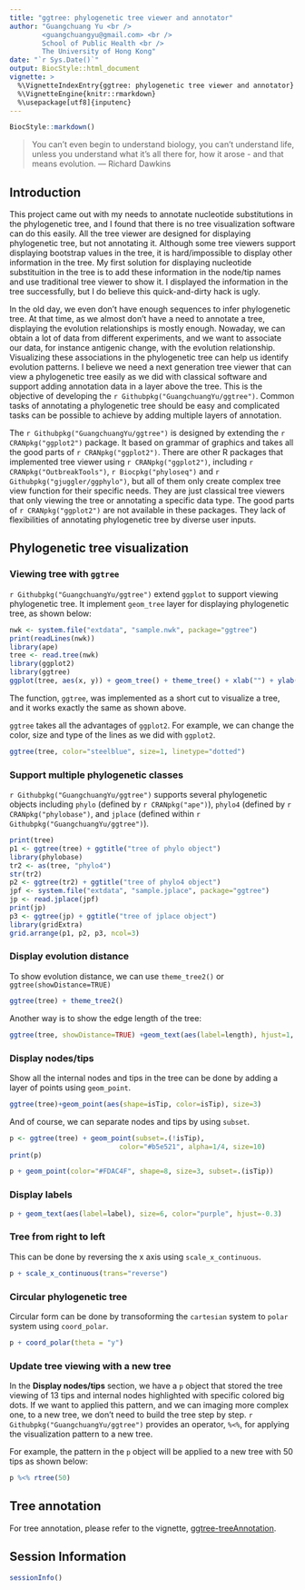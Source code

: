 ```yaml
---
title: "ggtree: phylogenetic tree viewer and annotator"
author: "Guangchuang Yu <br />
        <guangchuangyu@gmail.com> <br />
        School of Public Health <br />
        The University of Hong Kong"
date: "`r Sys.Date()`"
output: BiocStyle::html_document
vignette: >
  %\VignetteIndexEntry{ggtree: phylogenetic tree viewer and annotator}
  %\VignetteEngine{knitr::rmarkdown}
  %\usepackage[utf8]{inputenc}
---
```


```r
BiocStyle::markdown()
```


> You can't even begin to understand biology, you can't understand life, unless you understand what it's all there for, how it arose - and that means evolution.
> --- Richard Dawkins


## Introduction
This project came out with my needs to annotate nucleotide substitutions in the phylogenetic tree, and I found that there is no tree visualization software can do this easily. All the tree viewer are designed for displaying phylogenetic tree, but not annotating it. Although some tree viewers support displaying bootstrap values in the tree, it is hard/impossible to display other information in the tree. My first solution for displaying nucleotide substituition in the tree is to add these information in the node/tip names and use traditional tree viewer to show it. I displayed the information in the tree successfully, but I do believe this quick-and-dirty hack is ugly.

In the old day, we even don't have enough sequences to infer phylogenetic tree. At that time, as we almost don't have a need to annotate a tree, displaying the evolution relationships is mostly enough. Nowaday, we can obtain a lot of data from different experiments, and we want to associate our data, for instance antigenic change, with the evolution relationship. Visualizing these associations in the phylogenetic tree can help us identify evolution patterns. I believe we need a next generation tree viewer that can view a phylogenetic tree easily as we did with classical software and support adding annotation data in a layer above the tree. This is the objective of developing the `r Githubpkg("GuangchuangYu/ggtree")`. Common tasks of annotating a phylogenetic tree should be easy and complicated tasks can be possible to achieve by adding multiple layers of annotation.

The `r Githubpkg("GuangchuangYu/ggtree")` is designed by extending the `r CRANpkg("ggplot2")` package. It based on grammar of graphics and takes all the good parts of `r CRANpkg("ggplot2")`. There are other R packages that implemented tree viewer using `r CRANpkg("ggplot2")`, including `r CRANpkg("OutbreakTools")`, `r Biocpkg("phyloseq")` and `r Githubpkg("gjuggler/ggphylo")`, but all of them only create complex tree view function for their specific needs. They are just classical tree viewers that only viewing the tree or annotating a specific data type. The good parts of `r CRANpkg("ggplot2")` are not available in these packages. They lack of flexibilities of annotating phylogenetic tree by diverse user inputs. 

## Phylogenetic tree visualization
### Viewing tree with `ggtree`
`r Githubpkg("GuangchuangYu/ggtree")` extend `ggplot` to support viewing phylogenetic tree. It implement `geom_tree` layer for displaying phylogenetic tree, as shown below:
```r
nwk <- system.file("extdata", "sample.nwk", package="ggtree")
print(readLines(nwk))
library(ape)
tree <- read.tree(nwk)
library(ggplot2)
library(ggtree)
ggplot(tree, aes(x, y)) + geom_tree() + theme_tree() + xlab("") + ylab("")
```

The function, `ggtree`, was implemented as a short cut to visualize a tree, and it works exactly the same as shown above.

`ggtree` takes all the advantages of `ggplot2`. For example, we can change the color, size and type of the lines as we did with `ggplot2`.
```r
ggtree(tree, color="steelblue", size=1, linetype="dotted")
```

### Support multiple phylogenetic classes

`r Githubpkg("GuangchuangYu/ggtree")` supports several phylogenetic objects including `phylo` (defined by `r CRANpkg("ape")`), `phylo4` (defined by `r CRANpkg("phylobase")`, and `jplace` (defined within `r Githubpkg("GuangchuangYu/ggtree")`).

```r
print(tree)
p1 <- ggtree(tree) + ggtitle("tree of phylo object")
library(phylobase)
tr2 <- as(tree, "phylo4")
str(tr2)
p2 <- ggtree(tr2) + ggtitle("tree of phylo4 object")
jpf <- system.file("extdata", "sample.jplace", package="ggtree")
jp <- read.jplace(jpf)
print(jp)
p3 <- ggtree(jp) + ggtitle("tree of jplace object")
library(gridExtra)
grid.arrange(p1, p2, p3, ncol=3)
```


### Display evolution distance

To show evolution distance, we can use `theme_tree2()` or `ggtree(showDistance=TRUE)`

```r
ggtree(tree) + theme_tree2()
```

Another way is to show the edge length of the tree: 
```r
ggtree(tree, showDistance=TRUE) +geom_text(aes(label=length), hjust=1, vjust=-0.5, color="#F06C45")
```

### Display nodes/tips

Show all the internal nodes and tips in the tree can be done by adding a layer of points using `geom_point`.

```r
ggtree(tree)+geom_point(aes(shape=isTip, color=isTip), size=3)
```
 
And of course, we can separate nodes and tips by using `subset`.
```r
p <- ggtree(tree) + geom_point(subset=.(!isTip), 
     		       	       color="#b5e521", alpha=1/4, size=10)
print(p)
```

```r
p + geom_point(color="#FDAC4F", shape=8, size=3, subset=.(isTip))
```

### Display labels
```r
p + geom_text(aes(label=label), size=6, color="purple", hjust=-0.3)
```


### Tree from right to left
This can be done by reversing the x axis using `scale_x_continuous`.
```r
p + scale_x_continuous(trans="reverse")
```

### Circular phylogenetic tree
Circular form can be done by transoforming the `cartesian` system to `polar` system using `coord_polar`.
```r
p + coord_polar(theta = "y")
```

### Update tree viewing with a new tree
In the __Display nodes/tips__ section, we have a `p` object that stored the tree viewing of 13 tips and internal nodes highlighted with specific colored big dots. If we want to applied this pattern, and we can imaging more complex one, to a new tree, we don't need to build the tree step by step. `r Githubpkg("GuangchuangYu/ggtree")` provides an operator, `%<%`, for applying the visualization pattern to a new tree.

For example, the pattern in the `p` object will be applied to a new tree with 50 tips as shown below:
```r
p %<% rtree(50)
```


## Tree annotation
For tree annotation, please refer to the vignette, [ggtree-treeAnnotation](ggtree-treeAnnotation.html).


## Session Information
```r
sessionInfo()
```